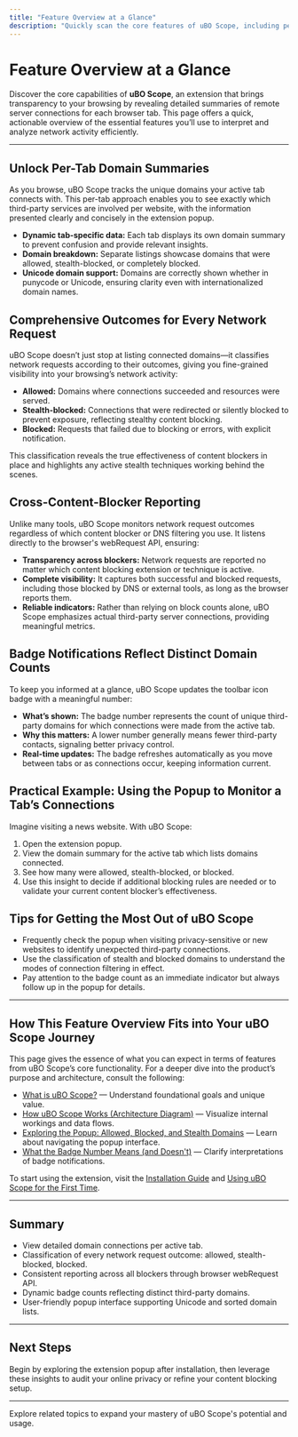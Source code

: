 ```yaml
---
title: "Feature Overview at a Glance"
description: "Quickly scan the core features of uBO Scope, including per-tab domain summaries, outcomes for every network request, cross-content-blocker reporting, and badge notifications. Understand what you can expect to see and do with the extension."
---
```


# Feature Overview at a Glance

Discover the core capabilities of **uBO Scope**, an extension that brings transparency to your browsing by revealing detailed summaries of remote server connections for each browser tab. This page offers a quick, actionable overview of the essential features you’ll use to interpret and analyze network activity efficiently.

---

## Unlock Per-Tab Domain Summaries

As you browse, uBO Scope tracks the unique domains your active tab connects with. This per-tab approach enables you to see exactly which third-party services are involved per website, with the information presented clearly and concisely in the extension popup.

- **Dynamic tab-specific data:** Each tab displays its own domain summary to prevent confusion and provide relevant insights.
- **Domain breakdown:** Separate listings showcase domains that were allowed, stealth-blocked, or completely blocked.
- **Unicode domain support:** Domains are correctly shown whether in punycode or Unicode, ensuring clarity even with internationalized domain names.


## Comprehensive Outcomes for Every Network Request

uBO Scope doesn’t just stop at listing connected domains—it classifies network requests according to their outcomes, giving you fine-grained visibility into your browsing’s network activity:

- **Allowed:** Domains where connections succeeded and resources were served.
- **Stealth-blocked:** Connections that were redirected or silently blocked to prevent exposure, reflecting stealthy content blocking.
- **Blocked:** Requests that failed due to blocking or errors, with explicit notification.

This classification reveals the true effectiveness of content blockers in place and highlights any active stealth techniques working behind the scenes.


## Cross-Content-Blocker Reporting

Unlike many tools, uBO Scope monitors network request outcomes regardless of which content blocker or DNS filtering you use. It listens directly to the browser's webRequest API, ensuring:

- **Transparency across blockers:** Network requests are reported no matter which content blocking extension or technique is active.
- **Complete visibility:** It captures both successful and blocked requests, including those blocked by DNS or external tools, as long as the browser reports them.
- **Reliable indicators:** Rather than relying on block counts alone, uBO Scope emphasizes actual third-party server connections, providing meaningful metrics.


## Badge Notifications Reflect Distinct Domain Counts

To keep you informed at a glance, uBO Scope updates the toolbar icon badge with a meaningful number:

- **What’s shown:** The badge number represents the count of unique third-party domains for which connections were made from the active tab.
- **Why this matters:** A lower number generally means fewer third-party contacts, signaling better privacy control.
- **Real-time updates:** The badge refreshes automatically as you move between tabs or as connections occur, keeping information current.


## Practical Example: Using the Popup to Monitor a Tab’s Connections

Imagine visiting a news website. With uBO Scope:

1. Open the extension popup.
2. View the domain summary for the active tab which lists domains connected.
3. See how many were allowed, stealth-blocked, or blocked.
4. Use this insight to decide if additional blocking rules are needed or to validate your current content blocker’s effectiveness.


## Tips for Getting the Most Out of uBO Scope

- Frequently check the popup when visiting privacy-sensitive or new websites to identify unexpected third-party connections.
- Use the classification of stealth and blocked domains to understand the modes of connection filtering in effect.
- Pay attention to the badge count as an immediate indicator but always follow up in the popup for details.


---

## How This Feature Overview Fits into Your uBO Scope Journey

This page gives the essence of what you can expect in terms of features from uBO Scope’s core functionality. For a deeper dive into the product’s purpose and architecture, consult the following:

- [What is uBO Scope?](../getting-started-essentials/product-introduction) — Understand foundational goals and unique value.
- [How uBO Scope Works (Architecture Diagram)](../product-architecture-insight/architecture-diagram) — Visualize internal workings and data flows.
- [Exploring the Popup: Allowed, Blocked, and Stealth Domains](../../guides/getting-started-usage/understanding-popup) — Learn about navigating the popup interface.
- [What the Badge Number Means (and Doesn't)](../../guides/getting-started-usage/interpreting-badge-count) — Clarify interpretations of badge notifications.

To start using the extension, visit the [Installation Guide](../../getting-started-setup-introduction/installation) and [Using uBO Scope for the First Time](../../getting-started-first-use-configuration/using-the-extension).


---

## Summary
- View detailed domain connections per active tab.
- Classification of every network request outcome: allowed, stealth-blocked, blocked.
- Consistent reporting across all blockers through browser webRequest API.
- Dynamic badge counts reflecting distinct third-party domains.
- User-friendly popup interface supporting Unicode and sorted domain lists.

---

## Next Steps
Begin by exploring the extension popup after installation, then leverage these insights to audit your online privacy or refine your content blocking setup.


---

<Info>
Explore related topics to expand your mastery of uBO Scope's potential and usage.
</Info>